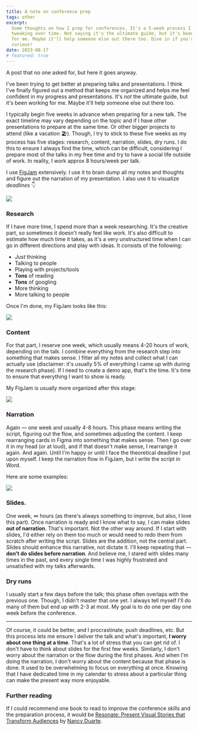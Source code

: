 ```yaml
---
title: A note on conference prep
tags: other
excerpt:
  Some thoughts on how I prep for conferences. It's a 5-week process I've been
  tweaking over time. Not saying it's the ultimate guide, but it's been working
  for me. Maybe it'll help someone else out there too. Dive in if you're
  curious!
date: 2023-08-17
# featured: true
---
```


A post that no one asked for, but here it goes anyway.

I've been trying to get better at preparing talks and presentations. I think
I've finally figured out a method that keeps me organized and helps me feel
confident in my progress and presentations. It's _not_ the ultimate guide, but
it's been working for me. Maybe it'll help someone else out there too.

I typically begin five weeks in advance when preparing for a new talk. The exact
timeline may vary depending on the topic and if I have other presentations to
prepare at the same time. Or other bigger projects to attend (like a vacation
🏖). Though, I try to stick to these five weeks as my process has five stages:
research, content, narration, slides, dry runs. I do this to ensure I always
find the time, which can be difficult, considering I prepare most of the talks
in my free time and try to have a social life outside of work. In reality, I
work approx 8 hours/week per talk.

I use [FigJam](https://www.figma.com/figjam/) extensively. I use it to brain
dump all my notes and thoughts and figure out the narration of my presentation.
I also use it to visualize _deadlines_ 👇

![](https://github.com/graphql/graphql.github.io/assets/9019397/97fc37b8-7d2e-49d7-8d0d-93dad4987713)

### Research

If I have more time, I spend more than a week researching. It's the creative
part, so sometimes it doesn't really feel like work. It's also difficult to
estimate how much time it takes, as it's a very unstructured time when I can go
in different directions and play with ideas. It consists of the following:

- _Just_ thinking
- Talking to people
- Playing with projects/tools
- **Tons** of reading
- **Tons** of googling
- More thinking
- More talking to people

Once I'm done, my FigJam looks like this:

![](https://github.com/graphql/graphql.github.io/assets/9019397/02f7a467-6df8-46fc-addd-8dae0264bf79)

### Content

For that part, I reserve one week, which usually means 4-20 hours of work,
depending on the talk. I combine everything from the research step into
something that makes sense. I filter all my notes and collect what I can
actually use (disclaimer: it's usually 5% of everything I came up with during
the research phase). If I need to create a demo app, that's the time. It's time
to ensure that everything I want to show is ready.

My FigJam is usually more organized after this stage:

![](https://github.com/graphql/graphql.github.io/assets/9019397/b22f108a-08bd-405e-9111-088fe6366525)

### Narration

Again — one week and usually 4-8 hours. This phase means writing the script,
figuring out the flow, and sometimes adjusting the content. I keep rearranging
cards in Figma into something that makes sense. Then I go over it in my head (or
at loud), and if that doesn't make sense, I rearrange it again. And again. Until
I'm happy or until I face the theoretical deadline I put upon myself. I keep the
narration flow in FigJam, but I write the script in Word.

Here are some examples:

![](https://github.com/graphql/graphql.github.io/assets/9019397/8675ef55-6c7c-4ab7-9122-e44f23f44b95)

### Slides.

One week, ∞ hours (as there's always something to improve, but also, I love this
part). Once narration is ready and I know what to say, I can make slides **out
of narration**. That's important. Not the other way around. If I start with
slides, I'd either rely on them too much or would need to redo them from scratch
after writing the script. Slides are the addition, not the central part. Slides
should enhance this narrative, not dictate it. I'll keep repeating that —
**don't do slides before narration**. And believe me, I stared with slides many
times in the past, and every single time I was highly frustrated and unsatisfied
with my talks afterwards.

### Dry runs

I usually start a few days before the talk; this phase often overlaps with the
previous one. Though, I didn't master that one yet. I always tell myself I'll do
many of them but end up with 2-3 at most. My goal is to do one per day one week
before the conference.

---

Of course, it could be better, and I procrastinate, push deadlines, etc. But
this process lets me ensure I deliver the talk and what's important, **I worry
about one thing at a time**. That's a lot of stress that you can get rid of. I
don't have to think about slides for the first few weeks. Similarly, I don't
worry about the narration or the flow during the first phases. And when I'm
doing the narration, I don't worry about the content because that phase is done.
It used to be overwhelming to focus on everything at once. Knowing that I have
dedicated time in my calendar to stress about a particular thing can make the
present way more enjoyable.

### Further reading

If I could recommend one book to read to improve the conference skills and the
preparation process, it would be
[Resonate: Present Visual Stories that Transform Audiences](https://www.goodreads.com/en/book/show/7970507)
by [Nancy Duarte](https://en.wikipedia.org/wiki/Nancy_Duarte).
